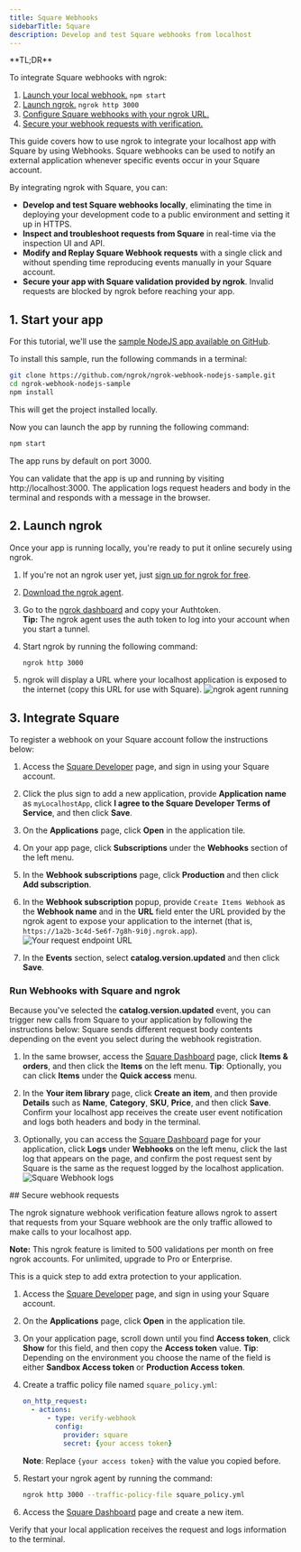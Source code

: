 ```yaml
---
title: Square Webhooks
sidebarTitle: Square
description: Develop and test Square webhooks from localhost
---
```


<Tip>
**TL;DR**



To integrate Square webhooks with ngrok:

1. [Launch your local webhook.](#start-your-app) `npm start`
1. [Launch ngrok.](#start-ngrok) `ngrok http 3000`
1. [Configure Square webhooks with your ngrok URL.](#setup-webhook)
1. [Secure your webhook requests with verification.](#security)
</Tip>

This guide covers how to use ngrok to integrate your localhost app with Square by using Webhooks.
Square webhooks can be used to notify an external application whenever specific events occur in your Square account.

By integrating ngrok with Square, you can:

- **Develop and test Square webhooks locally**, eliminating the time in deploying your development code to a public environment and setting it up in HTTPS.
- **Inspect and troubleshoot requests from Square** in real-time via the inspection UI and API.
- **Modify and Replay Square Webhook requests** with a single click and without spending time reproducing events manually in your Square account.
- **Secure your app with Square validation provided by ngrok**. Invalid requests are blocked by ngrok before reaching your app.

## 1. Start your app 

For this tutorial, we'll use the [sample NodeJS app available on GitHub](https://github.com/ngrok/ngrok-webhook-nodejs-sample).

To install this sample, run the following commands in a terminal:

```bash
git clone https://github.com/ngrok/ngrok-webhook-nodejs-sample.git
cd ngrok-webhook-nodejs-sample
npm install
```

This will get the project installed locally.

Now you can launch the app by running the following command:

```bash
npm start
```

The app runs by default on port 3000.

You can validate that the app is up and running by visiting http://localhost:3000. The application logs request headers and body in the terminal and responds with a message in the browser.

## 2. Launch ngrok 

Once your app is running locally, you're ready to put it online securely using ngrok.

1. If you're not an ngrok user yet, just [sign up for ngrok for free](https://ngrok.com/signup).

1. [Download the ngrok agent](https://download.ngrok.com).

1. Go to the [ngrok dashboard](https://dashboard.ngrok.com) and copy your Authtoken. <br />
   **Tip:** The ngrok agent uses the auth token to log into your account when you start a tunnel.
1. Start ngrok by running the following command:

   ```bash
   ngrok http 3000
   ```

1. ngrok will display a URL where your localhost application is exposed to the internet (copy this URL for use with Square).
   ![ngrok agent running](../img/twilio/img/launch_ngrok_tunnel.png)

## 3. Integrate Square 

To register a webhook on your Square account follow the instructions below:

1. Access the [Square Developer](https://developer.squareup.com/apps) page, and sign in using your Square account.

1. Click the plus sign to add a new application, provide **Application name** as `myLocalhostApp`, click **I agree to the Square Developer Terms of Service**, and then click **Save**.

1. On the **Applications** page, click **Open** in the application tile.

1. On your app page, click **Subscriptions** under the **Webhooks** section of the left menu.

1. In the **Webhook subscriptions** page, click **Production** and then click **Add subscription**.

1. In the **Webhook subscription** popup, provide `Create Items Webhook` as the **Webhook name** and in the **URL** field enter the URL provided by the ngrok agent to expose your application to the internet (that is, `https://1a2b-3c4d-5e6f-7g8h-9i0j.ngrok.app`).
   ![Your request endpoint URL](../img/square/img/ngrok_url_configuration_square.png)

1. In the **Events** section, select **catalog.version.updated** and then click **Save**.

### Run Webhooks with Square and ngrok

Because you've selected the **catalog.version.updated** event, you can trigger new calls from Square to your application by following the instructions below:
Square sends different request body contents depending on the event you select during the webhook registration.

1. In the same browser, access the [Square Dashboard](https://squareup.com/dashboard) page, click **Items & orders**, and then click the **Items** on the left menu.
   **Tip**: Optionally, you can click **Items** under the **Quick access** menu.

1. In the **Your item library** page, click **Create an item**, and then provide **Details** such as **Name**, **Category**, **SKU**, **Price**, and then click **Save**.
   Confirm your localhost app receives the create user event notification and logs both headers and body in the terminal.

1. Optionally, you can access the [Square Dashboard](https://squareup.com/dashboard) page for your application, click **Logs** under **Webhooks** on the left menu, click the last log that appears on the page, and confirm the post request sent by Square is the same as the request logged by the localhost application.
   ![Square Webhook logs](../img/square/img/square_webhook_logs.png)

<InspectingRequests />

<ReplayingRequests />
## Secure webhook requests 

The ngrok signature webhook verification feature allows ngrok to assert that requests from your Square webhook are the only traffic allowed to make calls to your localhost app.

**Note:** This ngrok feature is limited to 500 validations per month on free ngrok accounts. For unlimited, upgrade to Pro or Enterprise.

This is a quick step to add extra protection to your application.

1. Access the [Square Developer](https://developer.squareup.com/apps) page, and sign in using your Square account.

1. On the **Applications** page, click **Open** in the application tile.

1. On your application page, scroll down until you find **Access token**, click **Show** for this field, and then copy the **Access token** value.
   **Tip**: Depending on the environment you choose the name of the field is either **Sandbox Access token** or **Production Access token**.

1. Create a traffic policy file named `square_policy.yml`:

   ```yaml
   on_http_request:
     - actions:
         - type: verify-webhook
           config:
             provider: square
             secret: {your access token}
   ```

   **Note**: Replace `{your access token}` with the value you copied before.

1. Restart your ngrok agent by running the command:

   ```bash
   ngrok http 3000 --traffic-policy-file square_policy.yml
   ```

1. Access the [Square Dashboard](https://squareup.com/dashboard/) page and create a new item.

Verify that your local application receives the request and logs information to the terminal.

